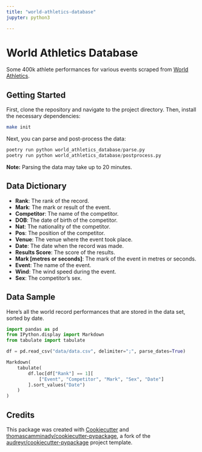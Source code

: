 ```yaml
---
title: "world-athletics-database"
jupyter: python3

---
```


# World Athletics Database
Some 400k athlete performances for various events scraped from [World Athletics](https://worldathletics.org/records/all-time-toplists/sprints/100-metres/outdoor/women/senior).



## Getting Started

First, clone the repository and navigate to the project directory. Then, install the necessary dependencies:

```bash
make init
```

Next, you can parse and post-process the data:

```python
poetry run python world_athletics_database/parse.py
poetry run python world_athletics_database/postprocess.py
```

**Note:** Parsing the data may take up to 20 minutes.

## Data Dictionary

- **Rank**: The rank of the record.
- **Mark**: The mark or result of the event.
- **Competitor**: The name of the competitor.
- **DOB**: The date of birth of the competitor.
- **Nat**: The nationality of the competitor.
- **Pos**: The position of the competitor.
- **Venue**: The venue where the event took place.
- **Date**: The date when the record was made.
- **Results Score**: The score of the results.
- **Mark [metres or seconds]**: The mark of the event in metres or seconds.
- **Event**: The name of the event.
- **Wind**: The wind speed during the event.
- **Sex**: The competitor's sex.

## Data Sample

Here's all the world record performances that are stored in the data set, sorted by date.
```python
import pandas as pd
from IPython.display import Markdown
from tabulate import tabulate

df = pd.read_csv("data/data.csv", delimiter=";", parse_dates=True)

Markdown(
    tabulate(
        df.loc[df["Rank"] == 1][
            ["Event", "Competitor", "Mark", "Sex", "Date"]
        ].sort_values("Date")
    )
)

```

## Credits

This package was created with [Cookiecutter](https://github.com/audreyr/cookiecutter) and [thomascamminady/cookiecutter-pypackage](https://github.com/thomascamminady/cookiecutter-pypackage), a fork of the [audreyr/cookiecutter-pypackage](https://github.com/audreyr/cookiecutter-pypackage) project template.
